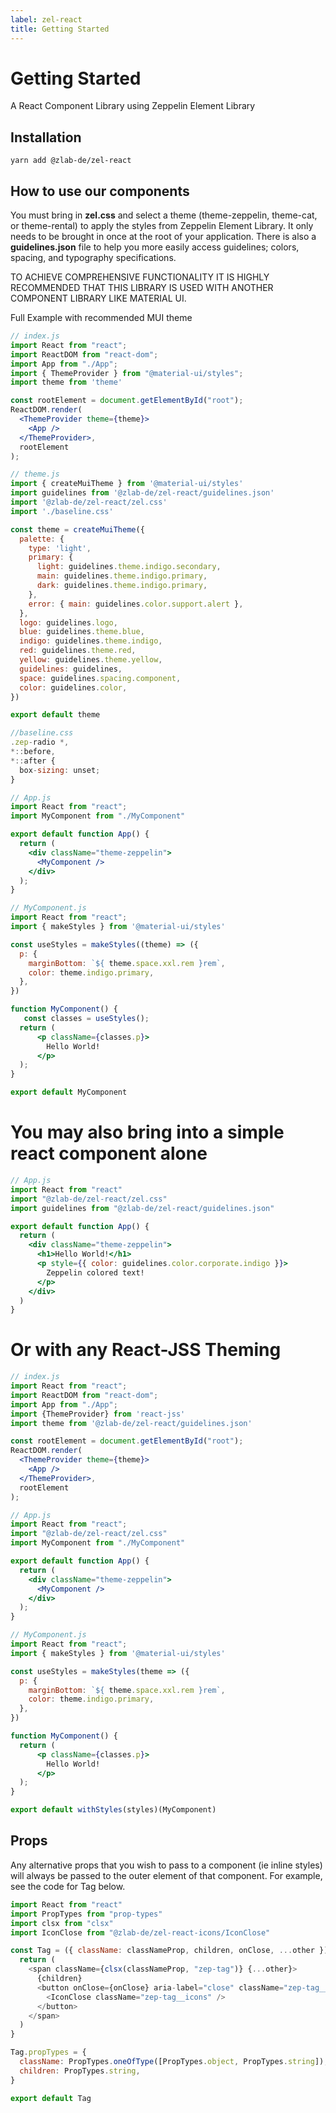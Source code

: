 ```yaml
---
label: zel-react
title: Getting Started
---
```



# Getting Started

A React Component Library using Zeppelin Element Library

<DownloadContainer>
  <DownloadFile
    title="NPM: @zlab-de/zel-react"
    href="https://www.npmjs.com/package/@zlab-de/zel-react"
    download=""
    variant="npm"
    ariaLabel="npm"
  />

</DownloadContainer>

## Installation

```
yarn add @zlab-de/zel-react
```

## How to use our components

You must bring in **zel.css** and select a theme (theme-zeppelin, theme-cat, or theme-rental) to apply the styles from Zeppelin Element Library. It only needs to be brought in once at the root of your application. There is also a **guidelines.json** file to help you more easily access guidelines; colors, spacing, and typography specifications.

TO ACHIEVE COMPREHENSIVE FUNCTIONALITY IT IS HIGHLY RECOMMENDED THAT THIS LIBRARY IS USED WITH ANOTHER COMPONENT LIBRARY LIKE MATERIAL UI.

Full Example with recommended MUI theme

```jsx
// index.js
import React from "react";
import ReactDOM from "react-dom";
import App from "./App";
import { ThemeProvider } from "@material-ui/styles";
import theme from 'theme'

const rootElement = document.getElementById("root");
ReactDOM.render(
  <ThemeProvider theme={theme}>
    <App />
  </ThemeProvider>,
  rootElement
);

// theme.js
import { createMuiTheme } from '@material-ui/styles'
import guidelines from '@zlab-de/zel-react/guidelines.json'
import '@zlab-de/zel-react/zel.css'
import './baseline.css'

const theme = createMuiTheme({
  palette: {
    type: 'light',
    primary: {
      light: guidelines.theme.indigo.secondary,
      main: guidelines.theme.indigo.primary,
      dark: guidelines.theme.indigo.primary,
    },
    error: { main: guidelines.color.support.alert },
  },
  logo: guidelines.logo,
  blue: guidelines.theme.blue,
  indigo: guidelines.theme.indigo,
  red: guidelines.theme.red,
  yellow: guidelines.theme.yellow,
  guidelines: guidelines,
  space: guidelines.spacing.component,
  color: guidelines.color,
})

export default theme

//baseline.css
.zep-radio *,
*::before,
*::after {
  box-sizing: unset;
}

// App.js
import React from "react";
import MyComponent from "./MyComponent"

export default function App() {
  return (
    <div className="theme-zeppelin">
      <MyComponent />
    </div>
  );
}

// MyComponent.js
import React from "react";
import { makeStyles } from '@material-ui/styles'

const useStyles = makeStyles((theme) => ({
  p: {
    marginBottom: `${ theme.space.xxl.rem }rem`,
    color: theme.indigo.primary,
  },
})

function MyComponent() {
   const classes = useStyles();
  return (
      <p className={classes.p}>
        Hello World!
      </p>
  );
}

export default MyComponent
```

# You may also bring into a simple react component alone

```jsx
// App.js
import React from "react"
import "@zlab-de/zel-react/zel.css"
import guidelines from "@zlab-de/zel-react/guidelines.json"

export default function App() {
  return (
    <div className="theme-zeppelin">
      <h1>Hello World!</h1>
      <p style={{ color: guidelines.color.corporate.indigo }}>
        Zeppelin colored text!
      </p>
    </div>
  )
}
```

# Or with any React-JSS Theming

```jsx
// index.js
import React from "react";
import ReactDOM from "react-dom";
import App from "./App";
import {ThemeProvider} from 'react-jss'
import theme from '@zlab-de/zel-react/guidelines.json'

const rootElement = document.getElementById("root");
ReactDOM.render(
  <ThemeProvider theme={theme}>
    <App />
  </ThemeProvider>,
  rootElement
);

// App.js
import React from "react";
import "@zlab-de/zel-react/zel.css"
import MyComponent from "./MyComponent"

export default function App() {
  return (
    <div className="theme-zeppelin">
      <MyComponent />
    </div>
  );
}

// MyComponent.js
import React from "react";
import { makeStyles } from '@material-ui/styles'

const useStyles = makeStyles(theme => ({
  p: {
    marginBottom: `${ theme.space.xxl.rem }rem`,
    color: theme.indigo.primary,
  },
})

function MyComponent() {
  return (
      <p className={classes.p}>
        Hello World!
      </p>
  );
}

export default withStyles(styles)(MyComponent)
```

## Props

Any alternative props that you wish to pass to a component (ie inline styles) will always be passed to the outer element of that component. For example, see the code for Tag below.

```js
import React from "react"
import PropTypes from "prop-types"
import clsx from "clsx"
import IconClose from "@zlab-de/zel-react-icons/IconClose"

const Tag = ({ className: classNameProp, children, onClose, ...other }) => {
  return (
    <span className={clsx(classNameProp, "zep-tag")} {...other}>
      {children}
      <button onClose={onClose} aria-label="close" className="zep-tag__button">
        <IconClose className="zep-tag__icons" />
      </button>
    </span>
  )
}

Tag.propTypes = {
  className: PropTypes.oneOfType([PropTypes.object, PropTypes.string]),
  children: PropTypes.string,
}

export default Tag
```
